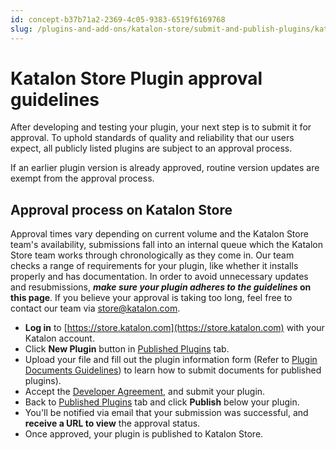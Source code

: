 ```yaml
---
id: concept-b37b71a2-2369-4c05-9383-6519f6169768
slug: /plugins-and-add-ons/katalon-store/submit-and-publish-plugins/katalon-store-plugin-approval-guidelines
---
```


# Katalon Store Plugin approval guidelines

After developing and testing your plugin, your next step is to submit it for approval. To uphold standards of quality and reliability that our users expect, all publicly listed plugins are subject to an approval process.

If an earlier plugin version is already approved, routine version updates are exempt from the approval process.

## Approval process on Katalon Store

Approval times vary depending on current volume and the Katalon Store team's availability, submissions fall into an internal queue which the Katalon Store team works through chronologically as they come in. Our team checks a range of requirements for your plugin, like whether it installs properly and has documentation. In order to avoid unnecessary updates and resubmissions, ***make sure your plugin adheres to the guidelines* on this page**. If you believe your approval is taking too long, feel free to contact our team via store@katalon.com.

-   **Log in** to [https://store.katalon.com](https://store.katalon.com) with your Katalon account.
-   Click **New Plugin** button in [Published Plugins](https://store.katalon.com/manage/publisher) tab.
-   Upload your file and fill out the plugin information form \(Refer to [Plugin Documents Guidelines](/plugins-and-add-ons/katalon-store/submit-and-publish-plugins/katalon-store-on-plugin-document-guidelines#)\) to learn how to submit documents for published plugins\).
-   Accept the [Developer Agreement](https://www.katalon.com/terms/#developer-agreement), and submit your plugin.
-   Back to [Published Plugins](https://store.katalon.com/manage/publisher) tab and click **Publish** below your plugin.
-   You'll be notified via email that your submission was successful, and **receive a URL to view** the approval status.
-   Once approved, your plugin is published to Katalon Store.